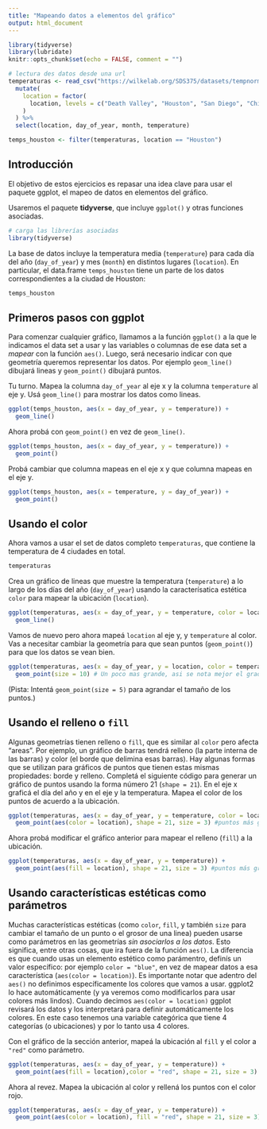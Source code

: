 ```yaml
---
title: "Mapeando datos a elementos del gráfico"
output: html_document
---
```


```r
library(tidyverse)
library(lubridate)
knitr::opts_chunk$set(echo = FALSE, comment = "")

# lectura des datos desde una url
temperaturas <- read_csv("https://wilkelab.org/SDS375/datasets/tempnormals.csv") %>%
  mutate(
    location = factor(
      location, levels = c("Death Valley", "Houston", "San Diego", "Chicago")
    )
  ) %>%
  select(location, day_of_year, month, temperature)

temps_houston <- filter(temperaturas, location == "Houston")
```

## Introducción

El objetivo de estos ejercicios es repasar una idea clave para usar el paquete ggplot, el mapeo de datos en elementos del gráfico.

Usaremos el paquete **tidyverse**, que incluye `ggplot()` y otras funciones asociadas.

```r
# carga las librerías asociadas
library(tidyverse)
```

La base de datos incluye la temperatura media (`temperature`) para cada día del año (`day_of_year`) y mes (`month`) en distintos lugares (`location`). En particular, el data.frame `temps_houston` tiene un parte de los datos correspondientes a la ciudad de Houston:

```r
temps_houston
```

## Primeros pasos con ggplot

Para comenzar cualquier gráfico, llamamos a la función `ggplot()` a la que le indicamos el data set a usar y las variables o columnas de ese data set a *mapear* con la función `aes()`. Luego, será necesario indicar con que geometría queremos representar los datos. Por ejemplo `geom_line()` dibujará lineas y `geom_point()` dibujará puntos.

Tu turno. Mapea la columna `day_of_year` al eje x y la columna `temperature` al eje y. Usá `geom_line()` para mostrar los datos como lineas.

```r
ggplot(temps_houston, aes(x = day_of_year, y = temperature)) +
  geom_line()
```

Ahora probá con `geom_point()` en vez de `geom_line()`.

```r
ggplot(temps_houston, aes(x = day_of_year, y = temperature)) +
  geom_point()
```

Probá cambiar que columna mapeas en el eje x y que columna mapeas en el eje y. 

```r
ggplot(temps_houston, aes(x = temperature, y = day_of_year)) +
  geom_point()
```


## Usando el color

Ahora vamos a usar el set de datos completo `temperaturas`, que contiene la temperatura de 4 ciudades en total.

```r
temperaturas
```

Crea un gráfico de lineas que muestre la temperatura (`temperature`) a lo largo de los días del año (`day_of_year`) usando la caracterísatica estética `color` para mapear la ubicación (`location`).

```r
ggplot(temperaturas, aes(x = day_of_year, y = temperature, color = location)) +
  geom_line()
```

Vamos de nuevo pero ahora mapeá `location` al eje y, y `temperature` al color. Vas a necesitar cambiar la geometría para que sean puntos (`geom_point()`) para que los datos se vean bien.

```r
ggplot(temperaturas, aes(x = day_of_year, y = location, color = temperature)) +
  geom_point(size = 10) # Un poco mas grande, asi se nota mejor el gradiente
```

(Pista: Intentá `geom_point(size = 5)` para agrandar el tamaño de los puntos.)

## Usando el relleno o `fill`

Algunas geometrías tienen relleno o `fill`, que es similar al `color` pero afecta "areas". Por ejemplo, un gráfico de barras tendrá relleno (la parte interna de las barras) y color (el borde que delimina esas barras). Hay algunas formas que se utilizan para gráficos de puntos que tienen estas mismas propiedades: borde y relleno. Completá el siguiente código para generar un gráfico de puntos usando la forma número 21 (`shape = 21`). En el eje x graficá el día del año y en el eje y la temperatura. Mapea el color de los puntos de acuerdo a la ubicación. 

```r
ggplot(temperaturas, aes(x = day_of_year, y = temperature, color = location)) +
  geom_point(aes(color = location), shape = 21, size = 3) #puntos más grandes para ver mejor las diferencias
```


Ahora probá modificar el gráfico anterior para mapear el relleno (`fill`) a la ubicación. 

```r
ggplot(temperaturas, aes(x = day_of_year, y = temperature)) +
  geom_point(aes(fill = location), shape = 21, size = 3) #puntos más grandes para ver mejor las diferencias
```

## Usando características estéticas como parámetros

Muchas características estéticas (como `color`, `fill`, y también `size` para cambiar el tamaño de un punto o el grosor de una linea) pueden usarse como parámetros en las geometrías *sin asociarlos a los datos*. Esto significa, entre otras cosas, que ira fuera de la función `aes()`. La diferencia es que cuando usas un elemento estético como parámentro, definís un valor específico: por ejemplo `color = "blue"`, en vez de mapear datos a esa característica (`aes(color = location)`). Es importante notar que adentro del `aes()` no definimos específicamente los colores que vamos a usar. ggplot2 lo hace automáticamente (y ya veremos como modificarlos para usar colores más lindos). Cuando decimos `aes(color = location)` ggplot revisará los datos y los interpretará para definir automáticamente los colores. En este caso tenemos una variable categórica que tiene 4 categorías (o ubicaciones) y por lo tanto usa 4 colores. 

Con el gráfico de la sección anterior, mapeá la ubicación al `fill` y el color a `"red"` como parámetro.

```r
ggplot(temperaturas, aes(x = day_of_year, y = temperature)) +
  geom_point(aes(fill = location),color = "red", shape = 21, size = 3) #puntos más grandes para ver mejor las diferencias
```

Ahora al revez. Mapea la ubicación al color y rellená los puntos con el color rojo.

```r
ggplot(temperaturas, aes(x = day_of_year, y = temperature)) +
  geom_point(aes(color = location), fill = "red", shape = 21, size = 3) #puntos más grandes para ver mejor las diferencias
```

